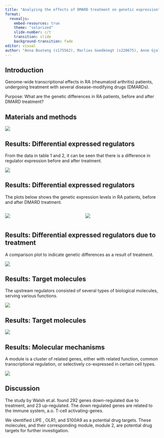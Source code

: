 ```yaml
---
title: "Analyzing the effects of DMARD treatment on genetic expression"
format:
  revealjs:
    embed-resources: true
    theme: "solarized"
    slide-number: c/t
    transition: slide
    background-transition: fade
editor: visual
author: "Anna Boateng (s175562), Marlies Goedknegt (s220675), Anne Gjelstrup (s194530), Katja Jagd (s185395), Olivia Ronnenberg (s183359)"
---
```


## Introduction

Genome-wide transcriptional effects in RA (rheumatoid arthritis) patients, undergoing treatment with several disease-modifying drugs (DMARDs).

Purpose: What are the genetic differences in RA patients, before and after DMARD treatment?

## Materials and methods

![](flowchart_presentation.png){fig-align="center"}

## Results: Differential expressed regulators

From the data in table 1 and 2, it can be seen that there is a difference in regulator expression before and after treatment.

![](images/04_box_plot-01.png){fig-align="center"}

## Results: Differential expressed regulators

The plots below shows the genetic expression levels in RA patients, before and after DMARD treatment.

::: columns
::: {.column width="50%"}
![](images/05_expr_plot_before-03.png){fig-align="center"}
:::

::: {.column width="50%"}
![](images/05_expr_plot_after-02.png){fig-align="center"}
:::
:::

## Results: Differential expressed regulators due to treatment

A comparison plot to indicate genetic differences as a result of treatment.

![](images/05_comparison_plot-01.png){fig-align="center"}

## Results: Target molecules

The upstream regulators consisted of several types of biological molecules, serving various functions.

![](images/04_pie_chart.png){fig-align="center"}

## Results: Target molecules

![](images/06_targets_plot-03.png){fig-align="center"}

## Results: Molecular mechanisms

A module is a cluster of related genes, either with related function, common transcriptional regulation, or selectively co-expressed in certain cell types.

![](images/06_modules_plot-02.png){fig-align="center"}

## Discussion

The study by Walsh et.al. found 292 genes down-regulated due to treatment, and 23 up-regulated. The down regulated genes are related to the immune system, a.o. T-cell activating-genes.

We identified LIPE , OLR1, and S100A9 as a potential drug targets. These molecules, and their corresponding module, module 2, are potential drug targets for further investigation.
